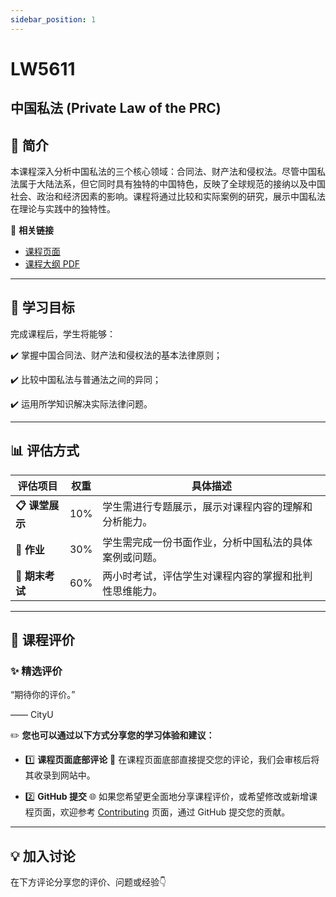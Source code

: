 ```yaml
---
sidebar_position: 1
---
```


# LW5611
## 中国私法 (Private Law of the PRC)

## **📘 简介**
本课程深入分析中国私法的三个核心领域：合同法、财产法和侵权法。尽管中国私法属于大陆法系，但它同时具有独特的中国特色，反映了全球规范的接纳以及中国社会、政治和经济因素的影响。课程将通过比较和实际案例的研究，展示中国私法在理论与实践中的独特性。

🔗 **相关链接**
- [课程页面](https://www.cityu.edu.hk/catalogue/pg/202425/course/LW5611.htm)
- [课程大纲 PDF](https://www.cityu.edu.hk/catalogue/pg/202425/course/LW5611.pdf)

---

## **🎯 学习目标**

完成课程后，学生将能够：

✔️ 掌握中国合同法、财产法和侵权法的基本法律原则；

✔️ 比较中国私法与普通法之间的异同；

✔️ 运用所学知识解决实际法律问题。

---

## **📊 评估方式**

| **评估项目**         | **权重** | **具体描述**                                                                                       |
|---------------------|---------|---------------------------------------------------------------------------------------------------|
| **📋 课堂展示**       | 10%     | 学生需进行专题展示，展示对课程内容的理解和分析能力。                                                     |
| **📂 作业**           | 30%     | 学生需完成一份书面作业，分析中国私法的具体案例或问题。                                                  |
| **📂 期末考试**       | 60%     | 两小时考试，评估学生对课程内容的掌握和批判性思维能力。                                                   |

---

## **💬 课程评价**

### ✨ **精选评价**
<div className={commentStyles.commentBox}>
    <p className={commentStyles.commentText}>
        “期待你的评价。”
    </p>
    <p className={commentStyles.commentAuthor}>—— CityU</p>
</div>

✏️ **您也可以通过以下方式分享您的学习体验和建议：**

- 1️⃣ **课程页面底部评论**
💬 在课程页面底部直接提交您的评论，我们会审核后将其收录到网站中。

- 2️⃣ **GitHub 提交**
🌐 如果您希望更全面地分享课程评价，或希望修改或新增课程页面，欢迎参考 [Contributing](https://penjc.github.io/CityU/contributing) 页面，通过 GitHub 提交您的贡献。

---

## **💡 加入讨论**

在下方评论分享您的评价、问题或经验👇
<Utterances />
